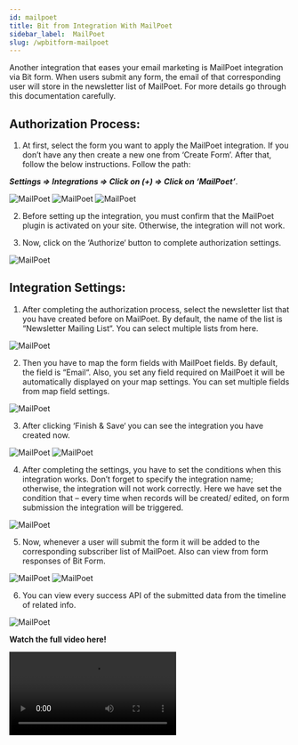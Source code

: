 ```yaml
---
id: mailpoet
title: Bit from Integration With MailPoet
sidebar_label:  MailPoet
slug: /wpbitform-mailpoet
---
```


Another integration that eases your email marketing is MailPoet integration via Bit form. When users submit any form, the email of that corresponding user will store in the newsletter list of MailPoet. For more details go through this documentation carefully.

## Authorization Process:
1. At first, select the form you want to apply the MailPoet integration. If you don’t have any then create a new one from ‘Create Form’.  After that, follow the below instructions. Follow the path:

  ***Settings => Integrations =>  Click on (+) => Click on ‘MailPoet’***.

 <Image src="MailPoet/Create Form" alt="MailPoet" w="1020" h="350" />

 <Image src="MailPoet/Settings to integration" alt="MailPoet" w="1020" h="300" />

 <Image src="MailPoet/Select MailPoet" alt="MailPoet" w="1020" h="350" />

2. Before setting up the integration, you must confirm that the MailPoet plugin is activated on your site. Otherwise, the integration will not work.

3. Now, click on the ‘Authorize‘ button to complete authorization settings.

 <Image src="MailPoet/Authorization" alt="MailPoet" w="1020" h="300" />

## Integration Settings:
1. After completing the authorization process, select the newsletter list that you have created before on MailPoet. By default, the name of the list is “Newsletter Mailing List“. You can select multiple lists from here. 

 <Image src="MailPoet/Select List" alt="MailPoet" w="1020" h="350" />

2. Then you have to map the form fields with MailPoet fields. By default, the field is “Email“. Also, you set any field required on MailPoet it will be automatically displayed on your map settings. You can set multiple fields from map field settings.

 <Image src="MailPoet/Map Fields" alt="MailPoet" w="1020" h="350" />

3. After clicking ‘Finish & Save‘ you can see the integration you have created now. 

 <Image src="MailPoet/Finish&Save" alt="MailPoet" w="1020" h="300" />

 <Image src="MailPoet/MailPoet Integration" alt="MailPoet" w="1020" h="390" />

4. After completing the settings, you have to set the conditions when this integration works. Don’t forget to specify the integration name; otherwise, the integration will not work correctly. Here we have set the condition that – every time when records will be created/ edited, on form submission the integration will be triggered.

 <Image src="MailPoet/Conditional Logic" alt="MailPoet" w="1020" h="390" />

5. Now, whenever a user will submit the form it will be added to the corresponding subscriber list of MailPoet. Also can view from form responses of Bit Form.

 <Image src="MailPoet/Subscriber List" alt="MailPoet" w="1020" h="300" />
 
 <Image src="MailPoet/Responses" alt="MailPoet" w="1020" h="300" />

6. You can view every success API of the submitted data from the timeline of related info.

 <Image src="MailPoet/api response" alt="MailPoet" w="1020" h="390" />

 **Watch the full video here!**

<Video youtube src="5hDcm4vVwcg" />








